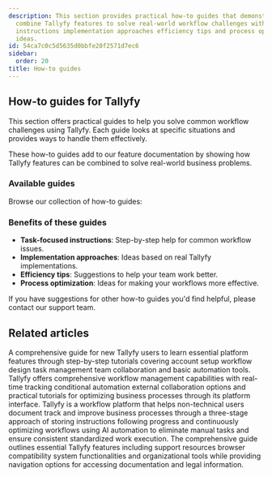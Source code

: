 ```yaml
---
description: This section provides practical how-to guides that demonstrate how to
  combine Tallyfy features to solve real-world workflow challenges with task-focused
  instructions implementation approaches efficiency tips and process optimization
  ideas.
id: 54ca7c0c5d5635d0bbfe20f2571d7ec6
sidebar:
  order: 20
title: How-to guides
---
```


## How-to guides for Tallyfy

This section offers practical guides to help you solve common workflow challenges using Tallyfy. Each guide looks at specific situations and provides ways to handle them effectively.

These how-to guides add to our feature documentation by showing how Tallyfy features can be combined to solve real-world business problems.

### Available guides

Browse our collection of how-to guides:


<PageTree />

### Benefits of these guides

- **Task-focused instructions**: Step-by-step help for common workflow issues.
- **Implementation approaches**: Ideas based on real Tallyfy implementations.
- **Efficiency tips**: Suggestions to help your team work better.
- **Process optimization**: Ideas for making your workflows more effective.

If you have suggestions for other how-to guides you'd find helpful, please contact our support team.


## Related articles
<CardGrid>
<LinkTitleCard header="<b>Pro > Getting started</b>" href="/products/pro/tutorials/" > A comprehensive guide for new Tallyfy users to learn essential platform features through step-by-step tutorials covering account setup workflow design task management team collaboration and basic automation tools. </LinkTitleCard>
<LinkTitleCard header="<b>Tutorials > Key features</b>" href="/products/pro/tutorials/features/" > Tallyfy offers comprehensive workflow management capabilities with real-time tracking conditional automation external collaboration options and practical tutorials for optimizing business processes through its platform interface. </LinkTitleCard>
<LinkTitleCard header="<b>Introduction</b>" href="/products/pro/" > Tallyfy is a workflow platform that helps non-technical users document track and improve business processes through a three-stage approach of storing instructions following progress and continuously optimizing workflows using AI automation to eliminate manual tasks and ensure consistent standardized work execution. </LinkTitleCard>
<LinkTitleCard header="<b>Pro > Miscellaneous</b>" href="/products/pro/miscellaneous/" > The comprehensive guide outlines essential Tallyfy features including support resources browser compatibility system functionalities and organizational tools while providing navigation options for accessing documentation and legal information. </LinkTitleCard>
</CardGrid>